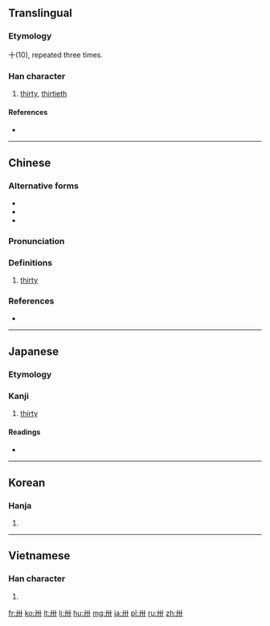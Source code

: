 {{character info/new}}
{{also|〺}}
==Translingual==

===Etymology===
{{Han etyl}}
十(10), repeated three times.

===Han character===
{{Han char|rn=24|rad=十|as=02|sn=4|four=44000|canj=TJ}}

# [[thirty]], [[thirtieth]]

====References====
* {{Han ref|kx=0156.010|dkj=02700|dj=0353.020|hdz=10059.030|uh=5345}}

----

==Chinese==
{{zh-forms}}

===Alternative forms===
* {{zh-l|𠦃}}
* {{zh-l|𠦄}}
* {{zh-l|⿺凵十}}

===Pronunciation===
{{zh-pron
|m=sà
|c=saa4,saa1
|h=pfs=
|md=
|mn=
|w=
|mc=y
|oc=y
|cat=numeral
}}

===Definitions===
{{zh-hanzi}}

# [[thirty]]

===References===
* {{R:twedu|a00433}}

----

==Japanese==

===Etymology===
{{rfe|lang=ja|From the {{etyl|ltc|ja}} {{m|ltc|卅}}?}}

===Kanji===
{{ja-kanji|grade=|rs=十02}}

# [[thirty]]

====Readings====
* {{ja-readings|on=[[そう]] (sō)|kun=[[さんじゅう]] (sanjuu)}}

----

==Korean==

===Hanja===
{{ko-hanja|hangeul=삽|rv=sap|mr=sap}}

# {{defn|lang=ko|sort=十02}}

----

==Vietnamese==

===Han character===
{{vi-hantu|[[tạp]], [[nẫm]]|rs=十02}}

# {{defn|lang=vi|sort=十02}}

[[fr:卅]]
[[ko:卅]]
[[lt:卅]]
[[li:卅]]
[[hu:卅]]
[[mg:卅]]
[[ja:卅]]
[[pl:卅]]
[[ru:卅]]
[[zh:卅]]